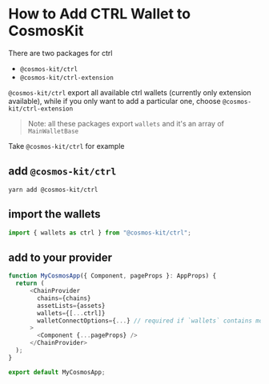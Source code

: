# How to Add CTRL Wallet to CosmosKit

There are two packages for ctrl

- `@cosmos-kit/ctrl`
- `@cosmos-kit/ctrl-extension`

`@cosmos-kit/ctrl` export all available ctrl wallets (currently only extension available), while if you only want to add a particular one, choose `@cosmos-kit/ctrl-extension`

> Note: all these packages export `wallets` and it's an array of `MainWalletBase`

Take `@cosmos-kit/ctrl` for example

## add `@cosmos-kit/ctrl`

```
yarn add @cosmos-kit/ctrl
```

## import the wallets

```js
import { wallets as ctrl } from "@cosmos-kit/ctrl";
```

## add to your provider

```js
function MyCosmosApp({ Component, pageProps }: AppProps) {
  return (
      <ChainProvider
        chains={chains}
        assetLists={assets}
        wallets={[...ctrl]}
        walletConnectOptions={...} // required if `wallets` contains mobile wallets
      >
        <Component {...pageProps} />
      </ChainProvider>
  );
}

export default MyCosmosApp;
```
